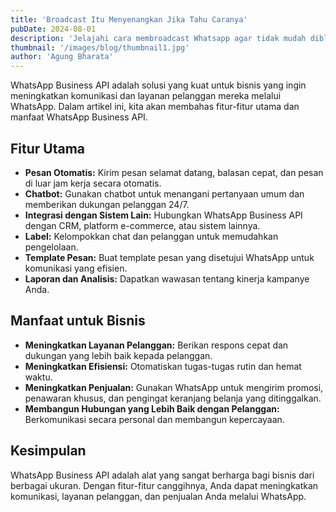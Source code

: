 ```yaml
---
title: 'Broadcast Itu Menyenangkan Jika Tahu Caranya'
pubDate: 2024-08-01
description: 'Jelajahi cara membroadcast Whatsapp agar tidak mudah diblokir'
thumbnail: '/images/blog/thumbnail1.jpg'
author: 'Agung Bharata'
---
```


WhatsApp Business API adalah solusi yang kuat untuk bisnis yang ingin meningkatkan komunikasi dan layanan pelanggan mereka melalui WhatsApp. Dalam artikel ini, kita akan membahas fitur-fitur utama dan manfaat WhatsApp Business API.

## Fitur Utama

- **Pesan Otomatis:** Kirim pesan selamat datang, balasan cepat, dan pesan di luar jam kerja secara otomatis.
- **Chatbot:** Gunakan chatbot untuk menangani pertanyaan umum dan memberikan dukungan pelanggan 24/7.
- **Integrasi dengan Sistem Lain:** Hubungkan WhatsApp Business API dengan CRM, platform e-commerce, atau sistem lainnya.
- **Label:** Kelompokkan chat dan pelanggan untuk memudahkan pengelolaan.
- **Template Pesan:** Buat template pesan yang disetujui WhatsApp untuk komunikasi yang efisien.
- **Laporan dan Analisis:** Dapatkan wawasan tentang kinerja kampanye Anda.

## Manfaat untuk Bisnis

- **Meningkatkan Layanan Pelanggan:** Berikan respons cepat dan dukungan yang lebih baik kepada pelanggan.
- **Meningkatkan Efisiensi:** Otomatiskan tugas-tugas rutin dan hemat waktu.
- **Meningkatkan Penjualan:** Gunakan WhatsApp untuk mengirim promosi, penawaran khusus, dan pengingat keranjang belanja yang ditinggalkan.
- **Membangun Hubungan yang Lebih Baik dengan Pelanggan:** Berkomunikasi secara personal dan membangun kepercayaan.

## Kesimpulan

WhatsApp Business API adalah alat yang sangat berharga bagi bisnis dari berbagai ukuran. Dengan fitur-fitur canggihnya, Anda dapat meningkatkan komunikasi, layanan pelanggan, dan penjualan Anda melalui WhatsApp.
